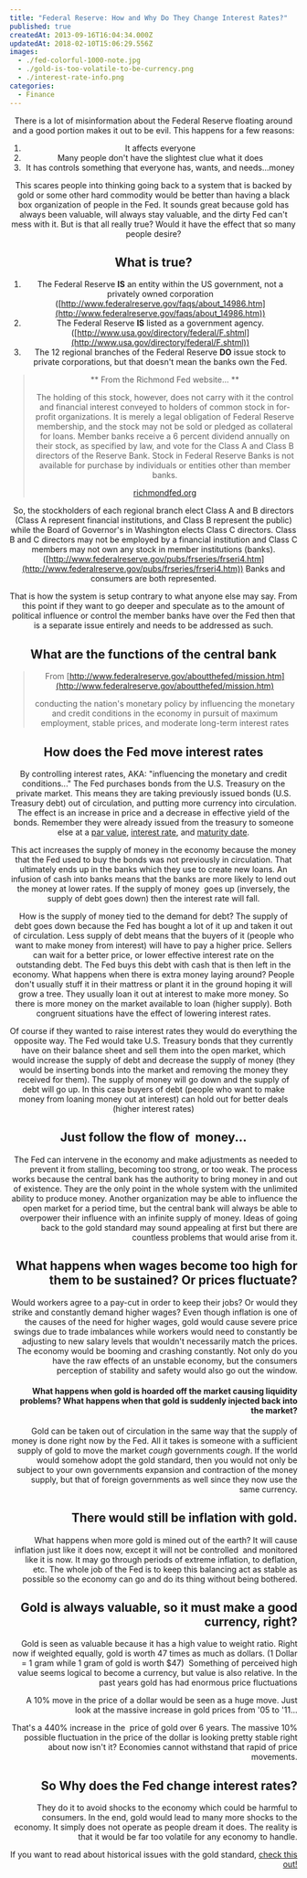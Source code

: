 ```yaml
---
title: "Federal Reserve: How and Why Do They Change Interest Rates?"
published: true
createdAt: 2013-09-16T16:04:34.000Z
updatedAt: 2018-02-10T15:06:29.556Z
images:
  - ./fed-colorful-1000-note.jpg
  - ./gold-is-too-volatile-to-be-currency.png
  - ./interest-rate-info.png
categories:
  - Finance
---
```


<Image1 width="100%" align="center" />

There is a lot of misinformation about the Federal Reserve floating around and a good portion makes it out to be
evil. This happens for a few reasons:

1. It affects everyone
2. Many people don't have the slightest clue what it does
3. It has controls something that everyone has, wants, and needs...money

This scares people into thinking going back to a system that is backed by gold or some other hard commodity would be
better than having a black box organization of people in the Fed. It sounds great because gold has always been
valuable, will always stay valuable, and the dirty Fed can't mess with it. But is that all really true? Would it have
the effect that so many people desire?

##  What is true?

1. The Federal Reserve **IS** an entity within the US government, not a privately owned corporation
([http://www.federalreserve.gov/faqs/about_14986.htm](http://www.federalreserve.gov/faqs/about_14986.htm))
2. The Federal Reserve **IS** listed as a government agency.
([http://www.usa.gov/directory/federal/F.shtml](http://www.usa.gov/directory/federal/F.shtml))
3. The 12 regional branches of the Federal Reserve **DO** issue stock to private corporations, but that doesn't
mean the banks own the Fed.

> ** From the Richmond Fed website... **
>
> The holding of this stock, however, does not carry with it the control and financial interest conveyed to holders of
> common stock in for-profit organizations. It is merely a legal obligation of Federal Reserve membership, and the
> stock may not be sold or pledged as collateral for loans. Member banks receive a 6 percent dividend annually on their
> stock, as specified by law, and vote for the Class A and Class B directors of the Reserve Bank. Stock in Federal
> Reserve Banks is not available for purchase by individuals or entities other than member banks.
>
> [richmondfed.org](http://www.richmondfed.org/faqs/frs/)

So, the stockholders of each regional branch elect Class A and B directors (Class A represent financial institutions,
and Class B represent the public) while the Board of Governor's in Washington elects Class C directors. Class B and C
directors may not be employed by a financial institution and Class C members may not own any stock in member
institutions (banks). ([http://www.federalreserve.gov/pubs/frseries/frseri4.htm](http://www.federalreserve.gov/pubs/frseries/frseri4.htm))
Banks and consumers are both represented.

That is how the system is setup contrary to what anyone else may say. From this point if they want to go deeper and
speculate as to the amount of political influence or control the member banks have over the Fed then that is a
separate issue entirely and needs to be addressed as such.

##  What are the functions of the central bank

> From [http://www.federalreserve.gov/aboutthefed/mission.htm](http://www.federalreserve.gov/aboutthefed/mission.htm)
>
> conducting the nation's monetary policy by influencing the monetary and credit conditions in the economy in pursuit
> of maximum employment, stable prices, and moderate long-term interest rates

## How does the Fed move interest rates

By controlling interest rates, AKA: "influencing the monetary and credit conditions..." The Fed purchases bonds from
the U.S. Treasury on the private market. This means they are taking previously issued bonds (U.S. Treasury debt) out
of circulation, and putting more currency into circulation. The effect is an increase in price and a decrease in
effective yield of the bonds. Remember they were already issued from the treasury to someone else at a
[par value](http://en.wikipedia.org/wiki/Par_value), [interest rate](http://en.wikipedia.org/wiki/Interest_rate), and
[maturity date](http://en.wikipedia.org/wiki/Maturity_%28finance%29).

This act increases the supply of money in the economy because the money that the Fed used to buy the bonds was not
previously in circulation. That ultimately ends up in the banks which they use to create new loans. An infusion of
cash into banks means that the banks are more likely to lend out the money at lower rates. If the supply of money 
goes up (inversely, the supply of debt goes down) then the interest rate will fall.

How is the supply of money tied to the demand for debt? The supply of debt goes down because the Fed has bought a lot
of it up and taken it out of circulation. Less supply of debt means that the buyers of it (people who want to make
money from interest) will have to pay a higher price. Sellers can wait for a better price, or lower effective
interest rate on the outstanding debt. The Fed buys this debt with cash that is then left in the economy. What
happens when there is extra money laying around? People don't usually stuff it in their mattress or plant it in the
ground hoping it will grow a tree. They usually loan it out at interest to make more money. So there is more money on
the market available to loan (higher supply). Both congruent situations have the effect of lowering interest rates.

Of course if they wanted to raise interest rates they would do everything the opposite way. The Fed would take U.S.
Treasury bonds that they currently have on their balance sheet and sell them into the open market, which would
increase the supply of debt and decrease the supply of money (they would be inserting bonds into the market and
removing the money they received for them). The supply of money will go down and the supply of debt will go up. In
this case buyers of debt (people who want to make money from loaning money out at interest) can hold out for better
deals (higher interest rates)

##  Just follow the flow of  money...

<Image3 align="right" width="40%" />

The Fed can intervene in the economy and make adjustments as needed to prevent it from stalling, becoming too strong,
or too weak. The process works because the central bank has the authority to bring money in and out of existence.
They are the only point in the whole system with the unlimited ability to produce money. Another organization may be
able to influence the open market for a period time, but the central bank will always be able to overpower their
influence with an infinite supply of money. Ideas of going back to the gold standard may sound appealing at first but
there are countless problems that would arise from it.

## What happens when wages become too high for them to be sustained? Or prices fluctuate?

Would workers agree to a pay-cut in order to keep their jobs? Or would they strike and constantly demand higher
wages? Even though inflation is one of the causes of the need for higher wages, gold would cause severe price swings
due to trade imbalances while workers would need to constantly be adjusting to new salary levels that wouldn't
necessarily match the prices. The economy would be booming and crashing constantly. Not only do you have the raw
effects of an unstable economy, but the consumers perception of stability and safety would also go out the window.

#### What happens when gold is hoarded off the market causing liquidity problems? What happens when that gold is suddenly injected back into the market?

Gold can be taken out of circulation in the same way that the supply of money is done right now by the Fed. All it
takes is someone with a sufficient supply of gold to move the market *cough* governments *cough*. If the world would
somehow adopt the gold standard, then you would not only be subject to your own governments expansion and contraction
of the money supply, but that of foreign governments as well since they now use the same currency.

## There would still be inflation with gold.

What happens when more gold is mined out of the earth? It will cause inflation just like it does now, except it will
not be controlled  and monitored like it is now. It may go through periods of extreme inflation, to deflation, etc.
The whole job of the Fed is to keep this balancing act as stable as possible so the economy can go and do its thing
without being bothered.

## Gold is always valuable, so it must make a good currency, right?

Gold is seen as valuable because it has a high value to weight ratio. Right now if weighted equally, gold is worth 47
times as much as dollars. (1 Dollar = 1 gram while 1 gram of gold is worth $47)  Something of perceived high value
seems logical to become a currency, but value is also relative.
<Image2 width="40%" align="right" />
In the past years gold has had enormous price fluctuations

A 10% move in the price of a dollar would be seen as a huge move. Just look at the massive increase in gold prices
from '05 to '11...

That's a 440% increase in the  price of gold over 6 years. The massive 10% possible fluctuation in the price of the
dollar is looking pretty stable right about now isn't it? Economies cannot withstand that rapid of price movements.

## So Why does the Fed change interest rates?

They do it to avoid shocks to the economy which could be harmful to consumers. In the end, gold would lead to many
more shocks to the economy. It simply does not operate as people dream it does. The reality is that it would be far
too volatile for any economy to handle.

If you want to read about historical issues with the gold standard,
[check this out!](http://blogs.cfainstitute.org/investor/2013/04/16/gold-and-international-reserve-currencies/)
